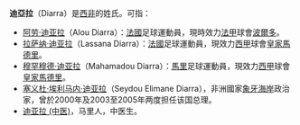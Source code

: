 '''迪亞拉'''（Diarra）是[[西非|西非]]的姓氏。可指：

* [[阿劳·迪亚拉|阿劳·迪亚拉]]（Alou Diarra）：[[法國|法國]]足球運動員，現時效力[[法甲|法甲]]球會[[波爾多足球俱樂部|波爾多]]。
* [[拉萨纳·迪亚拉|拉萨纳·迪亚拉]]（Lassana Diarra）：[[法國|法國]]足球運動員，現效力[[西甲|西甲]]球會[[皇家馬德里|皇家馬德里]]。
* [[穆罕穆德·迪亚拉|穆罕穆德·迪亚拉]]（Mahamadou Diarra）：[[馬里|馬里]]足球運動員，現效力[[西甲|西甲]]球會[[皇家馬德里|皇家馬德里]]。
* [[塞义杜·埃利马内·迪亚拉|塞义杜·埃利马内·迪亚拉]]（Seydou Elimane Diarra），非洲國家[[象牙海岸|象牙海岸]]政治家，曾於2000年及2003至2005年两度担任该国总理。
* [[迪亚拉_(中医)|迪亚拉 (中医)]]，马里人，中医生。

{{消歧义|Cat=三字译名消歧义}}